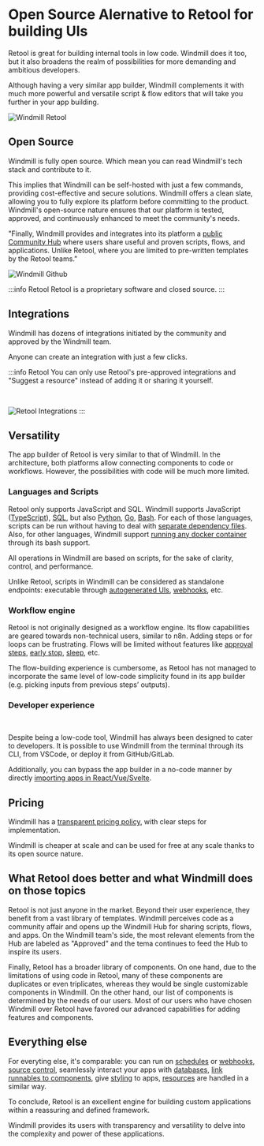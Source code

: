
# Open Source Alernative to Retool for building UIs

Retool is great for building internal tools in low code. Windmill does it too, but it also broadens the realm of possibilities for more demanding and ambitious developers.

Although having a very similar app builder, Windmill complements it with much more powerful and versatile script & flow editors that will take you further in your app building.

![Windmill Retool](../assets/compared_to/windmill_retool.png "Windmill Retool")

## Open Source

Windmill is fully open source. Which mean you can read Windmill's tech stack and contribute to it.

This implies that Windmill can be self-hosted with just a few commands, providing cost-effective and secure solutions.
Windmill offers a clean slate, allowing you to fully explore its platform before committing to the product.
Windmill's open-source nature ensures that our platform is tested, approved, and continuously enhanced
to meet the community's needs.

"Finally, Windmill provides and integrates into its platform a [public Community Hub](https://hub.windmill.dev/)
where users share useful and proven scripts, flows, and applications.
Unlike Retool, where you are limited to pre-written templates by the Retool teams."

![Windmill Github](../assets/compared_to/windmill_gh.png "Windmill Github")

<div class="grid grid-cols-2 gap-6 mb-4">
	<DocCard
		title="Windmill's GitHub"
		description="Windmill's official repository."
		href="https://github.com/windmill-labs/windmill"
	/>
    <DocCard
		title="Self Host Windmill tutorial"
		description="Self host Windmill in 2 minutes."
		href="/docs/advanced/self_host/"
	/>
    <DocCard
		title="Contributor Guide"
		description="Contribute to our codebase, Windmill Hub or our Discord."
		href="/docs/misc/contributing"
	/>
</div>

:::info Retool
Retool is a proprietary software and closed source.
:::

## Integrations

Windmill has dozens of integrations initiated by the community and approved by the Windmill team.

Anyone can create an integration with just a few clicks.

<div class="text-xl mb-2 font-semibold"></div>
<div class="grid grid-cols-2 gap-6 mb-4">
	<DocCard
		title="Creating integrations on Windmill"
		description="Windmill provides a framework to easily add integrations."
		href="/docs/integrations/integrations_on_windmill"
	/>
</div>

:::info Retool
You can only use Retool's pre-approved integrations and "Suggest a resource" instead of adding it or sharing it yourself.

<br/>

![Retool Integrations](../assets/compared_to/retool_integrations.png "Retool Integrations")
:::

## Versatility

The app builder of Retool is very similar to that of Windmill.
In the architecture, both platforms allow connecting components to code or workflows.
However, the possibilities with code will be much more limited.

### Languages and Scripts

Retool only supports JavaScript and SQL. Windmill supports JavaScript ([TypeScript](../getting_started/0_scripts_quickstart/1_typescript_quickstart/index.mdx)), [SQL](../getting_started/0_scripts_quickstart/5_sql_quickstart/index.mdx), but also [Python](../getting_started/0_scripts_quickstart/2_python_quickstart/index.mdx), [Go](../getting_started/0_scripts_quickstart/3_go_quickstart/index.mdx), [Bash](../getting_started/0_scripts_quickstart/4_bash_quickstart/index.mdx).
For each of those languages, scripts can be run without having to deal with [separate dependency files](../advanced/6_imports/index.md).
Also, for other languages, Windmill support [running any docker container](../advanced/7_docker/index.md) through its bash support.

All operations in Windmill are based on scripts, for the sake of clarity, control, and performance.

Unlike Retool, scripts in Windmill can be considered as standalone endpoints: 
executable through [autogenerated UIs](../core_concepts/6_auto_generated_uis/index.md), [webhooks](../core_concepts/4_webhooks/index.md), etc.

<div class="grid grid-cols-2 gap-6 mb-4">
	<DocCard
		title="Windmill Scripts"
		description="Scripts are the basic building blocks that can be written in Typescript, Python, Go, Bash, SQL or launch docker containers."
		href="/docs/script_editor"
	/>
	<DocCard
		title="Triggering Scripts"
		description="Trigger flows on-demand, by schedule or on external events."
		href="/docs/getting_started/trigger_scripts"
	/>
</div>

### Workflow engine

Retool is not originally designed as a workflow engine.
Its flow capabilities are geared towards non-technical users, similar to n8n.
Adding steps or for loops can be frustrating.
Flows will be limited without features like [approval steps](../flows/11_flow_approval.md), [early stop](../flows/2_early_stop.md), [sleep](../flows/15_sleep.md), etc.

The flow-building experience is cumbersome, as Retool has not managed to incorporate the same level
of low-code simplicity found in its app builder (e.g. picking inputs from previous steps’ outputs).

<div class="grid grid-cols-2 gap-6 mb-4">
	<DocCard
		title="Windmill Flows"
		description="Flows are state machines represented as DAGs that compose steps together to build workflows and ETLs."
		href="/docs/flows/flow_editor"
	/>
</div>


### Developer experience

<br/>

Despite being a low-code tool, Windmill has always been designed to cater to developers.
It is possible to use Windmill from the terminal through its CLI, from VSCode, or deploy it from GitHub/GitLab.

Additionally, you can bypass the app builder in a no-code manner by directly [importing apps in React/Vue/Svelte](../react_vue_svelte_apps/index.md).

<div class="text-xl mb-2 font-semibold"></div>
<div class="grid grid-cols-2 gap-6 mb-4">
	<DocCard
		title="Command-Line Interface"
		description="Interact with Windmill instances right from your terminal."
		href="/docs/advanced/cli"
	/>
	<DocCard
		title="Local Development"
		description="Develop from various environments such as your terminal, VSCode, and JetBrains IDEs."
		href="/docs/advanced/local_development"
	/>
	<DocCard
		title="Version control from GitHub/GitLab"
		description="Use a GH/GL repo as the source of truth for part or all of your Windmill workspace."
		href="/docs/advanced/deploy_gh_gl"
	/>
</div>

## Pricing

Windmill has a [transparent pricing policy](../misc/7_plans_details/index.mdx), with clear steps for implementation.

Windmill is cheaper at scale and can be used for free at any scale thanks to its open source nature.

<div class="grid grid-cols-2 gap-6 mb-4">
	<DocCard
		title="Pricing"
		description="Windmill's subscription plans and simulations."
		href="/pricing"
	/>
</div>

## What Retool does better and what Windmill does on those topics

Retool is not just anyone in the market. Beyond their user experience, they benefit from a vast library of templates.
Windmill perceives code as a community affair and opens up the Windmill Hub for sharing scripts, flows, and apps.
On the Windmill team's side, the most relevant elements from the Hub are labeled as "Approved" 
and the tema continues to feed the Hub to inspire its users.

Finally, Retool has a broader library of components.
On one hand, due to the limitations of using code in Retool, many of these components are duplicates or even triplicates,
whereas they would be single customizable components in Windmill.
On the other hand, our list of components is determined by the needs of our users.
Most of our users who have chosen Windmill over Retool have favored our advanced capabilities
for adding features and components.

## Everything else

For everyting else, it's comparable: you can run on [schedules](../core_concepts/1_scheduling/index.md) or [webhooks](../core_concepts/4_webhooks/index.md),
[source control](../core_concepts/17_collaboration/index.mdx#git-integration),
seamlessly interact your apps with [databases](../integrations/postgresql.md),
[link runnables to components](../apps/3_app-runnable-panel.mdx), give [styling](../apps/4_app_configuration-settings/4_app_styling.md) to apps, [resources](../core_concepts/3_resources_and_types/index.mdx) are handled in a similar way.

To conclude, Retool is an excellent engine for building custom applications within a reassuring and defined framework.

Windmill provides its users with transparency and versatility to delve into the complexity
and power of these applications.
